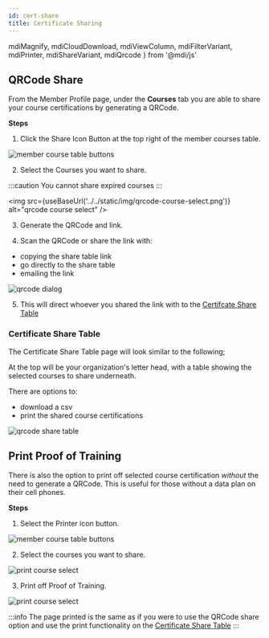 ```yaml
---
id: cert-share
title: Certificate Sharing
---
```

  mdiMagnify,
  mdiCloudDownload,
  mdiViewColumn,
  mdiFilterVariant,
  mdiPrinter,
  mdiShareVariant,
  mdiQrcode
} from '@mdi/js'


## QRCode Share

From the Member Profile page, under the **Courses** tab you are able to share your course certifications by generating a QRCode.

**Steps**
1. Click the Share Icon Button at the top right of the member courses table. <Icon size={1} path={mdiShareVariant} />

<div style={{display: 'flex', justifyContent: 'center'}}>
<img src={useBaseUrl('../../static/img/member-profile-course-table-buttons.png')} alt="member course table buttons" />
</div>

2. Select the Courses you want to share.

:::caution
You cannot share expired courses
:::

<img src={useBaseUrl('../../static/img/qrcode-course-select.png')} alt="qrcode course select" />

3. Generate the QRCode and link. <Icon size={1} path={mdiQrcode} />


4. Scan the QRCode or share the link with:
- copying the share table link
- go directly to the share table
- emailing the link
<div style={{display: 'flex', justifyContent: 'center'}}>
<img src={useBaseUrl('../../static/img/qrcode-dialog.png')} alt="qrcode dialog" />
</div>

5. This will direct whoever you shared the link with to the [Certifcate Share Table](#certificate-share-table)

### Certificate Share Table
The Certificate Share Table page will look similar to the following;

At the top will be your organization's letter head, with a table showing the selected courses to share underneath.

There are options to:
- <Icon size={1} path={mdiCloudDownload} /> download a csv
- <Icon size={1} path={mdiPrinter} /> print the shared course certifications

<div style={{display: 'flex', justifyContent: 'center'}}>
<img src={useBaseUrl('../../static/img/qrcode-share-page.png')} alt="qrcode share table" />
</div>


## Print Proof of Training

There is also the option to print off selected course certification *without* the need to generate a QRCode. This is useful for those without a data plan on their cell phones.

**Steps**

1. Select the Printer icon button. <Icon size={1} path={mdiPrinter} />

<div style={{display: 'flex', justifyContent: 'center', marginBottom: '1rem'}}>
<img src={useBaseUrl('../../static/img/member-profile-course-table-buttons.png')} alt="member course table buttons" />
</div>

2. Select the courses you want to share.

<div style={{display: 'flex', justifyContent: 'center', marginBottom: '1rem'}}>
<img src={useBaseUrl('../../static/img/cert-print-select.png')} alt="print course select" />
</div>

3. Print off Proof of Training.

<div style={{display: 'flex', justifyContent: 'center', marginBottom: '1rem'}}>
<img src={useBaseUrl('../../static/img/proof-of-training.png')} alt="print course select" />
</div>

:::info
The page printed is the same as if you were to use the QRCode share option and use the print functionality on the [Certificate Share Table](#certificate-share-table)
:::

